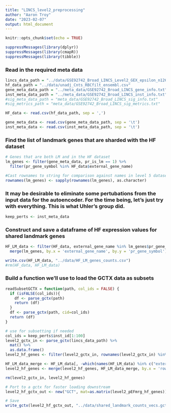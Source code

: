 ```yaml
---
title: "LINCS_level2_preprocessing"
author: "Aaron Troy"
date: "2023-02-07"
output: html_document
---
```


```r
knitr::opts_chunk$set(echo = TRUE)
```

```r
suppressMessages(library(dplyr))
suppressMessages(library(cmapR))
suppressMessages(library(tibble))
```


### Read in the required meta data

```r
lincs_data_path = "../data/GSE92742_Broad_LINCS_Level2_GEX_epsilon_n1269922x978.gctx"
hf_data_path = "../data/unadj_Cnts_RBCfilt_ensembl.csv"
gene_meta_data_path = "../meta_data/GSE92742_Broad_LINCS_gene_info.txt"
inst_meta_data_path = "../meta_data/GSE92742_Broad_LINCS_inst_info.txt"
#sig_meta_data_path = "meta_data/GSE92742_Broad_LINCS_sig_info.txt"
#sig_metrics_path = "meta_data/GSE92742_Broad_LINCS_sig_metrics.txt"

HF_data <- read.csv(hf_data_path, sep = ',')

gene_meta_data <- read.csv(gene_meta_data_path, sep = '\t')
inst_meta_data <- read.csv(inst_meta_data_path, sep = '\t')

```


### Find the list of landmark genes that are sharded with the HF dataset
```r
# Genes that are both LM and in the HF dataset 
lm_genes <- filter(gene_meta_data, pr_is_lm == 1) %>%
  filter(pr_gene_symbol %in% HF_data$external_gene_name)

#Cast rownames to string for comparison against names in level 5 dataset 
rownames(lm_genes) <- sapply(rownames(lm_genes), as.character)
```

### It may be desirable to eliminate some pertubations from the input data for the autoencoder. For the time being, let's just try with everything. This is what Uhler's group did. 

```r
keep_perts <- inst_meta_data
```

### Construct and save a dataframe of HF expression values for shared landmark genes
```r
HF_LM_data <- filter(HF_data, external_gene_name %in% lm_genes$pr_gene_symbol) %>%
  merge(lm_genes, by.x = 'external_gene_name', by.y = 'pr_gene_symbol')

write.csv(HF_LM_data, "../data/HF_LM_genes_counts.csv")
#rm(HF_data, HF_LM_data)
```


### Build a function we'll use to load the GCTX data as subsets 


```r
readSubsetGCTX = function(path, col_ids = FALSE) {
  if (isFALSE(col_ids)){
    df <- parse_gctx(path)
    return (df)  
  }
  df <- parse_gctx(path, cid=col_ids)
  return (df)
}
```

```r
# use for subsetting if needed
col_ids = keep_perts$inst_id[1:100]
level2_gctx_in <- parse_gctx(lincs_data_path) %>% 
  mat() %>%
  as.data.frame()
level2_hf_genes <- filter(level2_gctx_in, rownames(level2_gctx_in) %in% lm_genes$pr_gene_id)
```

```r
HF_LM_data_merge <- HF_LM_data[, -which(names(HF_LM_data) %in% c("external_gene_name", "X", "Row.names.y", "pr_gene_title", "pr_is_lm", "pr_is_bing"))]
level2_hf_genes <- merge(level2_hf_genes, HF_LM_data_merge, by.x = 'row.names', by.y = "pr_gene_id") %>% column_to_rownames("Row.names")

```

```r
rm(level2_gctx_in, level2_hf_genes)

# Port to a gctx for faster loading downstream
level2_hf_gctx_out <- new("GCT", mat=as.matrix(level2_pEFmrg_hf_genes))

# Save
write_gctx(level2_hf_gctx_out, "../data/shared_landmark_counts_vecs.gctx", compression_level = 8)
```

